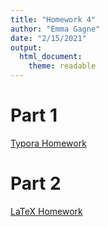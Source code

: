 ```yaml
---
title: "Homework 4"
author: "Emma Gagne"
date: "2/15/2021"
output: 
  html_document:
    theme: readable
---
```


# Part 1
[Typora Homework](https://emmagagne.github.io/TyporaProject/)

# Part 2
[LaTeX Homework]()